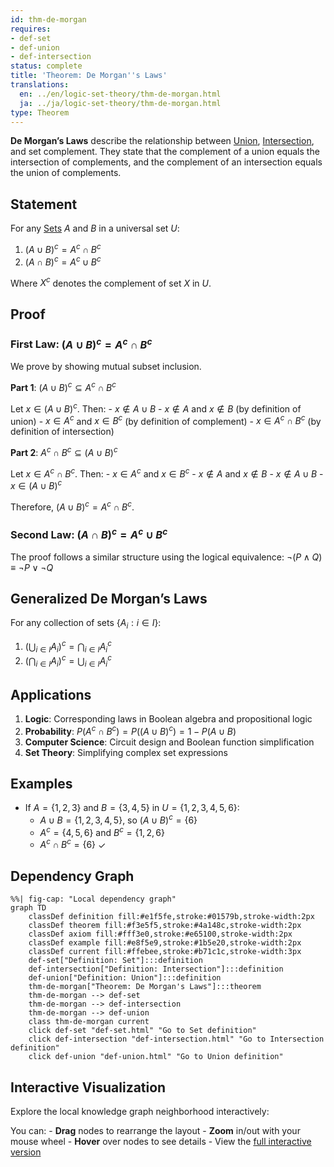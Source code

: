 ```yaml
---
id: thm-de-morgan
requires:
- def-set
- def-union
- def-intersection
status: complete
title: 'Theorem: De Morgan''s Laws'
translations:
  en: ../en/logic-set-theory/thm-de-morgan.html
  ja: ../ja/logic-set-theory/thm-de-morgan.html
type: Theorem
---
```


**De Morgan's Laws** describe the relationship between [Union](def-union.qmd), [Intersection](def-intersection.qmd), and set complement. They state that the complement of a union equals the intersection of complements, and the complement of an intersection equals the union of complements.

## Statement

For any [Sets](def-set.qmd) $A$ and $B$ in a universal set $U$:

1. $(A \cup B)^c = A^c \cap B^c$
2. $(A \cap B)^c = A^c \cup B^c$

Where $X^c$ denotes the complement of set $X$ in $U$.

## Proof

### First Law: $(A \cup B)^c = A^c \cap B^c$

We prove by showing mutual subset inclusion.

**Part 1**: $(A \cup B)^c \subseteq A^c \cap B^c$

Let $x \in (A \cup B)^c$. Then:
- $x \notin A \cup B$
- $x \notin A$ and $x \notin B$ (by definition of union)
- $x \in A^c$ and $x \in B^c$ (by definition of complement)
- $x \in A^c \cap B^c$ (by definition of intersection)

**Part 2**: $A^c \cap B^c \subseteq (A \cup B)^c$

Let $x \in A^c \cap B^c$. Then:
- $x \in A^c$ and $x \in B^c$
- $x \notin A$ and $x \notin B$
- $x \notin A \cup B$
- $x \in (A \cup B)^c$

Therefore, $(A \cup B)^c = A^c \cap B^c$.

### Second Law: $(A \cap B)^c = A^c \cup B^c$

The proof follows a similar structure using the logical equivalence:
$\neg(P \land Q) \equiv \neg P \lor \neg Q$

## Generalized De Morgan's Laws

For any collection of sets $\{A_i : i \in I\}$:

1. $\left(\bigcup_{i \in I} A_i\right)^c = \bigcap_{i \in I} A_i^c$
2. $\left(\bigcap_{i \in I} A_i\right)^c = \bigcup_{i \in I} A_i^c$

## Applications

1. **Logic**: Corresponding laws in Boolean algebra and propositional logic
2. **Probability**: $P(A^c \cap B^c) = P((A \cup B)^c) = 1 - P(A \cup B)$
3. **Computer Science**: Circuit design and Boolean function simplification
4. **Set Theory**: Simplifying complex set expressions

## Examples

- If $A = \{1, 2, 3\}$ and $B = \{3, 4, 5\}$ in $U = \{1, 2, 3, 4, 5, 6\}$:
  - $A \cup B = \{1, 2, 3, 4, 5\}$, so $(A \cup B)^c = \{6\}$
  - $A^c = \{4, 5, 6\}$ and $B^c = \{1, 2, 6\}$
  - $A^c \cap B^c = \{6\}$ ✓

## Dependency Graph

```mermaid
%%| fig-cap: "Local dependency graph"
graph TD
    classDef definition fill:#e1f5fe,stroke:#01579b,stroke-width:2px
    classDef theorem fill:#f3e5f5,stroke:#4a148c,stroke-width:2px
    classDef axiom fill:#fff3e0,stroke:#e65100,stroke-width:2px
    classDef example fill:#e8f5e9,stroke:#1b5e20,stroke-width:2px
    classDef current fill:#ffebee,stroke:#b71c1c,stroke-width:3px
    def-set["Definition: Set"]:::definition
    def-intersection["Definition: Intersection"]:::definition
    def-union["Definition: Union"]:::definition
    thm-de-morgan["Theorem: De Morgan's Laws"]:::theorem
    thm-de-morgan --> def-set
    thm-de-morgan --> def-intersection
    thm-de-morgan --> def-union
    class thm-de-morgan current
    click def-set "def-set.html" "Go to Set definition"
    click def-intersection "def-intersection.html" "Go to Intersection definition"
    click def-union "def-union.html" "Go to Union definition"
```

## Interactive Visualization

Explore the local knowledge graph neighborhood interactively:

::: {.graph-viz data-id="thm-de-morgan" data-width="700" data-height="500"}
:::

You can:
- **Drag** nodes to rearrange the layout
- **Zoom** in/out with your mouse wheel
- **Hover** over nodes to see details
- View the [full interactive version](../../output/interactive/thm-de-morgan.html){target="_blank"}
